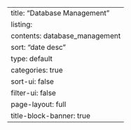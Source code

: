---
title: "Database Management"
listing:
  contents: database_management
  sort: "date desc"
  type: default
  categories: true
  sort-ui: false
  filter-ui: false
page-layout: full
title-block-banner: true
---
